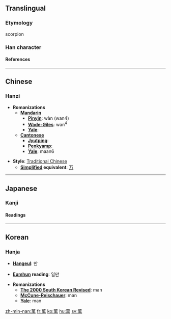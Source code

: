 {{see|万}}<!-- may be replaced by zh-forms -->

==Translingual==
===Etymology===
scorpion
===Han character===
{{Han char|rn=140|rad=艸|as=09|sn=15|so=|four=4442<sub>7</sub>|canj=廿田中月 (TWLB)|cmean=ten thousand;  innumerable}}
====References====
{{Han ref|kx=1042.330|dkj=31339|dj=1501.060|hdz=53247.080|uh=842C|ud=33836|bh=B855|bd=47189}}
----

==Chinese==
===Hanzi===


* '''Romanizations'''
** '''[[Mandarin]]'''
*** '''[[Pinyin]]''': wàn (wan4)
*** '''[[Wade-Giles]]''': wan<sup>4</sup>
*** '''[[Yale]]''': 
** '''[[Cantonese]]'''
*** '''[[Jyutping]]''':
*** '''[[Penkyamp]]''': 
*** '''[[Yale]]''': maan6

* '''Style''': [[Traditional Chinese]] 
** '''[[Simplified Chinese|Simplified]] equivalent''': [[万]]



----

==Japanese==
===Kanji===


{{ja-kanji|grade=|rs=艸09|simple=}}
====Readings====
{{ja-readings|on=[[まん]] (man)|kun=[[よろず]] (yorozu), [[おおきい]] (ookii)}}


 
----

==Korean==
===Hanja===

* '''[[Hangeul]]''': 만

* '''[[Eumhun]] reading''': 일만

* '''Romanizations'''
** '''[[The 2000 South Korean Revised Romanization|The 2000 South Korean Revised]]''': man
** '''[[McCune-Reischauer]]''': man
** '''[[Yale]]''': man







[[zh-min-nan:萬]]
[[fr:萬]]
[[ko:萬]]
[[hu:萬]]
[[sv:萬]]
